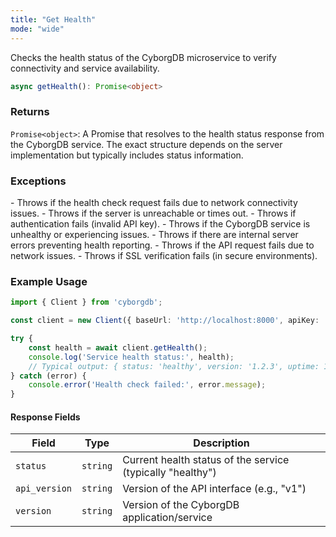 ```yaml
---
title: "Get Health"
mode: "wide"
---
```


Checks the health status of the CyborgDB microservice to verify connectivity and service availability.

```typescript
async getHealth(): Promise<object>
```

### Returns

`Promise<object>`: A Promise that resolves to the health status response from the CyborgDB service. The exact structure depends on the server implementation but typically includes status information.

### Exceptions

<AccordionGroup>
    <Accordion title="Error">
        - Throws if the health check request fails due to network connectivity issues.
        - Throws if the server is unreachable or times out.
        - Throws if authentication fails (invalid API key).
    </Accordion>
    <Accordion title="Service Errors">
        - Throws if the CyborgDB service is unhealthy or experiencing issues.
        - Throws if there are internal server errors preventing health reporting.
    </Accordion>
    <Accordion title="Network Errors">
        - Throws if the API request fails due to network issues.
        - Throws if SSL verification fails (in secure environments).
    </Accordion>
</AccordionGroup>

### Example Usage

```typescript
import { Client } from 'cyborgdb';

const client = new Client({ baseUrl: 'http://localhost:8000', apiKey: 'your-api-key' });

try {
    const health = await client.getHealth();
    console.log('Service health status:', health);
    // Typical output: { status: 'healthy', version: '1.2.3', uptime: 12345 }
} catch (error) {
    console.error('Health check failed:', error.message);
}
```

#### Response Fields

| Field | Type | Description |
|-------|------|-------------|
| `status` | `string` | Current health status of the service (typically "healthy") |
| `api_version` | `string` | Version of the API interface (e.g., "v1") |
| `version` | `string` | Version of the CyborgDB application/service |